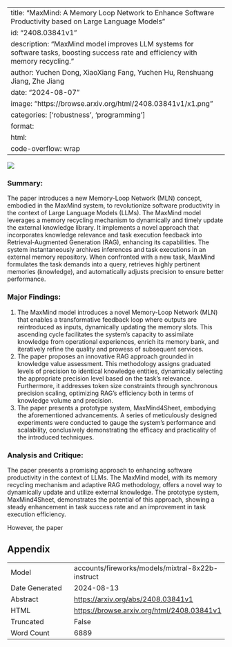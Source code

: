 
---
title: "MaxMind: A Memory Loop Network to Enhance Software Productivity based on Large Language Models"
id: "2408.03841v1"
description: "MaxMind model improves LLM systems for software tasks, boosting success rate and efficiency with memory recycling."
author: Yuchen Dong, XiaoXiang Fang, Yuchen Hu, Renshuang Jiang, Zhe Jiang
date: "2024-08-07"
image: "https://browse.arxiv.org/html/2408.03841v1/x1.png"
categories: ['robustness', 'programming']
format:
  html:
    code-overflow: wrap
---

![](https://browse.arxiv.org/html/2408.03841v1/x1.png)

### Summary:

The paper introduces a new Memory-Loop Network (MLN) concept, embodied in the MaxMind system, to revolutionize software productivity in the context of Large Language Models (LLMs). The MaxMind model leverages a memory recycling mechanism to dynamically and timely update the external knowledge library. It implements a novel approach that incorporates knowledge relevance and task execution feedback into Retrieval-Augmented Generation (RAG), enhancing its capabilities. The system instantaneously archives inferences and task executions in an external memory repository. When confronted with a new task, MaxMind formulates the task demands into a query, retrieves highly pertinent memories (knowledge), and automatically adjusts precision to ensure better performance.

### Major Findings:

1. The MaxMind model introduces a novel Memory-Loop Network (MLN) that enables a transformative feedback loop where outputs are reintroduced as inputs, dynamically updating the memory slots. This ascending cycle facilitates the system's capacity to assimilate knowledge from operational experiences, enrich its memory bank, and iteratively refine the quality and prowess of subsequent services.
2. The paper proposes an innovative RAG approach grounded in knowledge value assessment. This methodology assigns graduated levels of precision to identical knowledge entities, dynamically selecting the appropriate precision level based on the task's relevance. Furthermore, it addresses token size constraints through synchronous precision scaling, optimizing RAG's efficiency both in terms of knowledge volume and precision.
3. The paper presents a prototype system, MaxMind4Sheet, embodying the aforementioned advancements. A series of meticulously designed experiments were conducted to gauge the system's performance and scalability, conclusively demonstrating the efficacy and practicality of the introduced techniques.

### Analysis and Critique:

The paper presents a promising approach to enhancing software productivity in the context of LLMs. The MaxMind model, with its memory recycling mechanism and adaptive RAG methodology, offers a novel way to dynamically update and utilize external knowledge. The prototype system, MaxMind4Sheet, demonstrates the potential of this approach, showing a steady enhancement in task success rate and an improvement in task execution efficiency.

However, the paper

## Appendix

|          |          |
|----------|----------|
| Model     | accounts/fireworks/models/mixtral-8x22b-instruct       |
| Date Generated     | 2024-08-13       |
| Abstract | [https://arxiv.org/abs/2408.03841v1](https://arxiv.org/abs/2408.03841v1)        |
| HTML     | [https://browse.arxiv.org/html/2408.03841v1](https://browse.arxiv.org/html/2408.03841v1)       |
| Truncated       | False       |
| Word Count       | 6889       |